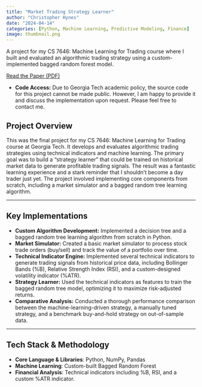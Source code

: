 ```yaml
---
title: "Market Trading Strategy Learner"
author: "Christopher Hynes"
date: "2024-04-14"
categories: [Python, Machine Learning, Predictive Modeling, Finance]
image: thumbnail.png
---
```


A project for my CS 7646: Machine Learning for Trading course where I built and evaluated an algorithmic trading strategy using a custom-implemented bagged random forest model.

<i class="fa-solid fa-file-pdf"></i> [Read the Paper (PDF)](trading-strategy-learner.pdf)

* **Code Access:** Due to Georgia Tech academic policy, the source code for this project cannot be made public. However, I am happy to provide it and discuss the implementation upon request. Please feel free to contact me.

## Project Overview

This was the final project for my CS 7646: Machine Learning for Trading course at Georgia Tech. It develops and evaluates algorithmic trading strategies using technical indicators and machine learning. The primary goal was to build a "strategy learner" that could be trained on historical market data to generate profitable trading signals. The result was a fantastic learning experience and a stark reminder that I shouldn't become a day trader just yet. The project involved implementing core components from scratch, including a market simulator and a bagged random tree learning algorithm.

---

## Key Implementations

-   **Custom Algorithm Development:** Implemented a decision tree and a bagged random tree learning algorithm from scratch in Python.
-   **Market Simulator:** Created a basic market simulator to process stock trade orders (buy/sell) and track the value of a portfolio over time.
-   **Technical Indicator Engine:** Implemented several technical indicators to generate trading signals from historical price data, including Bollinger Bands (%B), Relative Strength Index (RSI), and a custom-designed volatility indicator (%ATR).
-   **Strategy Learner:** Used the technical indicators as features to train the bagged random tree model, optimizing it to maximize risk-adjusted returns.
-   **Comparative Analysis:** Conducted a thorough performance comparison between the machine-learning-driven strategy, a manually tuned strategy, and a benchmark buy-and-hold strategy on out-of-sample data.

---

## Tech Stack & Methodology

-   **Core Language & Libraries**: Python, NumPy, Pandas
-   **Machine Learning**: Custom-built Bagged Random Forest
-   **Financial Analysis**: Technical indicators including %B, RSI, and a custom %ATR indicator.
